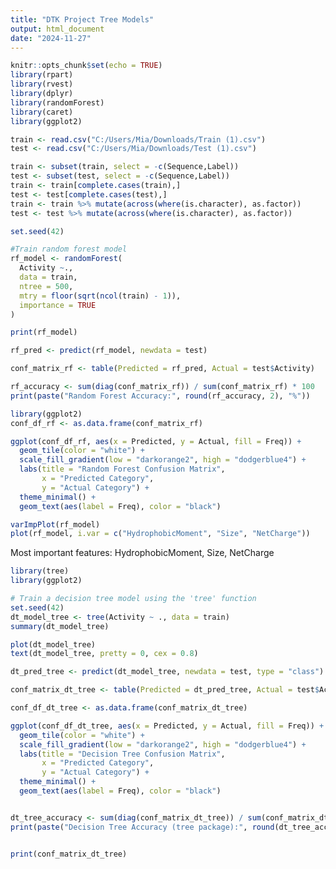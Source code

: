 ```yaml
---
title: "DTK Project Tree Models"
output: html_document
date: "2024-11-27"
---
```


```r
knitr::opts_chunk$set(echo = TRUE)
library(rpart)
library(rvest)
library(dplyr)
library(randomForest)
library(caret)
library(ggplot2)
```

```r
train <- read.csv("C:/Users/Mia/Downloads/Train (1).csv")
test <- read.csv("C:/Users/Mia/Downloads/Test (1).csv")

```

```r
train <- subset(train, select = -c(Sequence,Label))
test <- subset(test, select = -c(Sequence,Label))
train <- train[complete.cases(train),]
test <- test[complete.cases(test),]
train <- train %>% mutate(across(where(is.character), as.factor))
test <- test %>% mutate(across(where(is.character), as.factor))


```

```r
set.seed(42)

#Train random forest model
rf_model <- randomForest(
  Activity ~.,
  data = train,
  ntree = 500,        
  mtry = floor(sqrt(ncol(train) - 1)),  
  importance = TRUE    
)

print(rf_model)
```
```r
rf_pred <- predict(rf_model, newdata = test)

conf_matrix_rf <- table(Predicted = rf_pred, Actual = test$Activity)

rf_accuracy <- sum(diag(conf_matrix_rf)) / sum(conf_matrix_rf) * 100
print(paste("Random Forest Accuracy:", round(rf_accuracy, 2), "%"))

library(ggplot2)
conf_df_rf <- as.data.frame(conf_matrix_rf)

ggplot(conf_df_rf, aes(x = Predicted, y = Actual, fill = Freq)) +
  geom_tile(color = "white") +
  scale_fill_gradient(low = "darkorange2", high = "dodgerblue4") +
  labs(title = "Random Forest Confusion Matrix",
       x = "Predicted Category",
       y = "Actual Category") +
  theme_minimal() +
  geom_text(aes(label = Freq), color = "black")
```

```r
varImpPlot(rf_model)
plot(rf_model, i.var = c("HydrophobicMoment", "Size", "NetCharge"))
```
Most important features: HydrophobicMoment, Size, NetCharge

```r
library(tree)
library(ggplot2)

# Train a decision tree model using the 'tree' function
set.seed(42)
dt_model_tree <- tree(Activity ~ ., data = train)
summary(dt_model_tree)

plot(dt_model_tree)
text(dt_model_tree, pretty = 0, cex = 0.8)

dt_pred_tree <- predict(dt_model_tree, newdata = test, type = "class")

conf_matrix_dt_tree <- table(Predicted = dt_pred_tree, Actual = test$Activity)

conf_df_dt_tree <- as.data.frame(conf_matrix_dt_tree)

ggplot(conf_df_dt_tree, aes(x = Predicted, y = Actual, fill = Freq)) +
  geom_tile(color = "white") +
  scale_fill_gradient(low = "darkorange2", high = "dodgerblue4") +
  labs(title = "Decision Tree Confusion Matrix",
       x = "Predicted Category",
       y = "Actual Category") +
  theme_minimal() +
  geom_text(aes(label = Freq), color = "black")


dt_tree_accuracy <- sum(diag(conf_matrix_dt_tree)) / sum(conf_matrix_dt_tree) * 100
print(paste("Decision Tree Accuracy (tree package):", round(dt_tree_accuracy, 2), "%"))


print(conf_matrix_dt_tree)

```

